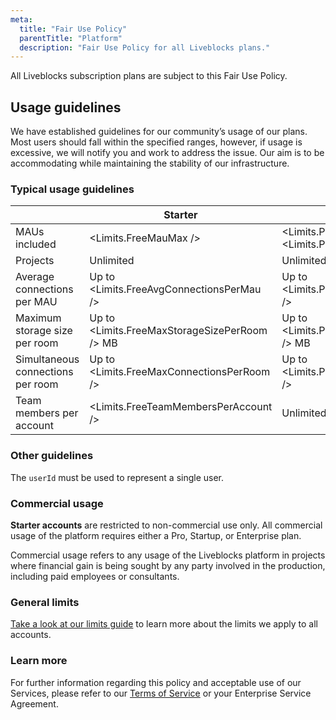 ```yaml
---
meta:
  title: "Fair Use Policy"
  parentTitle: "Platform"
  description: "Fair Use Policy for all Liveblocks plans."
---
```


All Liveblocks subscription plans are subject to this Fair Use Policy.

## Usage guidelines

We have established guidelines for our community’s usage of our plans. Most
users should fall within the specified ranges, however, if usage is excessive,
we will notify you and work to address the issue. Our aim is to be accommodating
while maintaining the stability of our infrastructure.

### Typical usage guidelines

|                                   | Starter                                       | Pro                                          | Startup                                              | Enterprise |
| --------------------------------- | --------------------------------------------- | -------------------------------------------- | ---------------------------------------------------- | ---------- |
| MAUs included                     | <Limits.FreeMauMax />                         | <Limits.ProMauMin /> to <Limits.ProMauMax /> | <Limits.StartupMauMin /> to <Limits.StartupMauMax /> | Custom     |
| Projects                          | Unlimited                                     | Unlimited                                    | Unlimited                                            | Custom     |
| Average connections per MAU       | Up to <Limits.FreeAvgConnectionsPerMau />     | Up to <Limits.ProAvgConnectionsPerMau />     | Up to <Limits.StartupAvgConnectionsPerMau />         | Custom     |
| Maximum storage size per room     | Up to <Limits.FreeMaxStorageSizePerRoom /> MB | Up to <Limits.ProMaxStorageSizePerRoom /> MB | Up to <Limits.StartupMaxStorageSizePerRoom /> MB     | Custom     |
| Simultaneous connections per room | Up to <Limits.FreeMaxConnectionsPerRoom />    | Up to <Limits.ProMaxConnectionsPerRoom />    | Up to <Limits.StartupMaxConnectionsPerRoom />        | Custom     |
| Team members per account          | <Limits.FreeTeamMembersPerAccount />          | Unlimited                                    | Unlimited                                            | Custom     |

### Other guidelines

The `userId` must be used to represent a single user.

### Commercial usage

**Starter accounts** are restricted to non-commercial use only. All commercial
usage of the platform requires either a Pro, Startup, or Enterprise plan.

Commercial usage refers to any usage of the Liveblocks platform in projects
where financial gain is being sought by any party involved in the production,
including paid employees or consultants.

### General limits

[Take a look at our limits guide](/docs/platform/limits) to learn more about the
limits we apply to all accounts.

### Learn more

For further information regarding this policy and acceptable use of our
Services, please refer to our [Terms of Service](/terms) or your Enterprise
Service Agreement.
